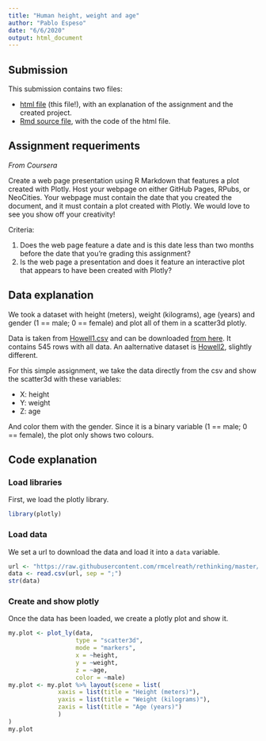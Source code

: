 ```yaml
---
title: "Human height, weight and age"
author: "Pablo Espeso"
date: "6/6/2020"
output: html_document
---
```


## Submission

This submission contains two files:

* [html file](plotly_assignment_doc.html) (this file!), with an explanation of the assignment and the created project.
* [Rmd source file](plotly_assignment_doc.Rmd), with the code of the html file.

## Assignment requeriments

_From Coursera_

Create a web page presentation using R Markdown that features a plot created with Plotly. Host your webpage on either GitHub Pages, RPubs, or NeoCities. Your webpage must contain the date that you created the document, and it must contain a plot created with Plotly. We would love to see you show off your creativity!

Criteria:

1. Does the web page feature a date and is this date less than two months before the date that you're grading this assignment?
2. Is the web page a presentation and does it feature an interactive plot that appears to have been created with Plotly?

## Data explanation

We took a dataset with height (meters), weight (kilograms), age (years) and gender (1 == male; 0 == female) and plot all of them in a scatter3d plotly.

Data is taken from [Howell1.csv](https://github.com/rmcelreath/rethinking/blob/master/data/Howell1.csv) and can be downloaded [from here](https://github.com/rmcelreath/rethinking/raw/master/data/Howell1.csv). It contains 545 rows with all data. An aalternative dataset is [Howell2](https://github.com/rmcelreath/rethinking/blob/master/data/Howell2.csv), slightly different.

For this simple assignment, we take the data directly from the csv and show the scatter3d with these variables:

* X: height
* Y: weight
* Z: age

And color them with the gender. Since it is a binary variable (1 == male; 0 == female), the plot only shows two colours.

## Code explanation

### Load libraries

First, we load the plotly library.

```r
library(plotly)
```

### Load data

We set a url to download the data and load it into a `data` variable.


```r
url <- "https://raw.githubusercontent.com/rmcelreath/rethinking/master/data/Howell1.csv"
data <- read.csv(url, sep = ";")
str(data)
```

### Create and show plotly

Once the data has been loaded, we create a plotly plot and show it.

```r
my.plot <- plot_ly(data,
                   type = "scatter3d",
                   mode = "markers",
                   x = ~height,
                   y = ~weight,
                   z = ~age,
                   color = ~male)
my.plot <- my.plot %>% layout(scene = list(
              xaxis = list(title = "Height (meters)"),
              yaxis = list(title = "Weight (kilograms)"),
              zaxis = list(title = "Age (years)")
              )
)
my.plot

```